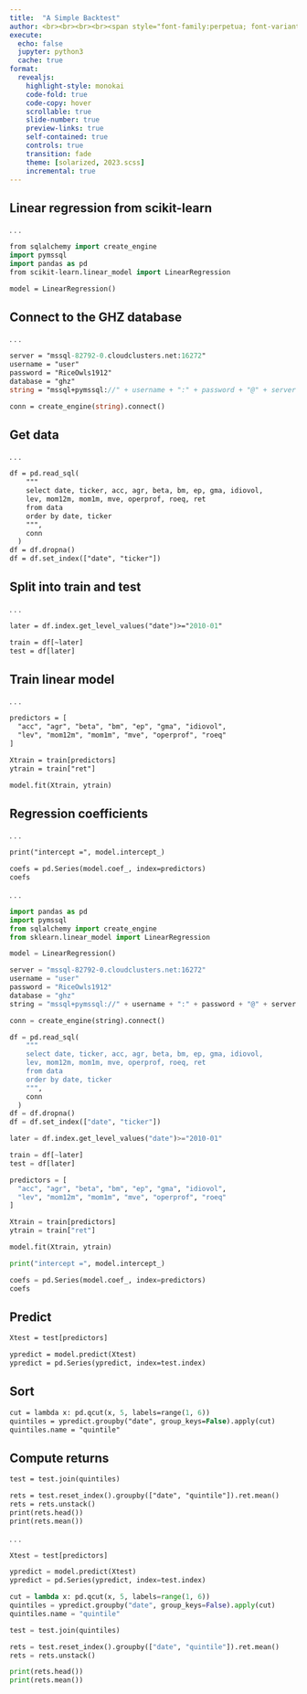 ```yaml
---
title:  "A Simple Backtest"
author: <br><br><br><br><span style="font-family:perpetua; font-variant:small-caps; color:#606060;">Kerry Back</span><br><br><img src="RiceBusiness-transparent-logo-sm.png"  height=80>
execute:
  echo: false
  jupyter: python3
  cache: true
format: 
  revealjs:
    highlight-style: monokai
    code-fold: true
    code-copy: hover
    scrollable: true
    slide-number: true
    preview-links: true
    self-contained: true
    controls: true
    transition: fade
    theme: [solarized, 2023.scss]
    incremental: true
---
```


## Linear regression from scikit-learn

. . .

```.p
from sqlalchemy import create_engine
import pymssql
import pandas as pd
from scikit-learn.linear_model import LinearRegression

model = LinearRegression()
```

## Connect to the GHZ database

. . .

```.p
server = "mssql-82792-0.cloudclusters.net:16272"
username = "user"
password = "RiceOwls1912" 
database = "ghz"
string = "mssql+pymssql://" + username + ":" + password + "@" + server + "/" + database

conn = create_engine(string).connect()
```


## Get data

. . .

```.p
df = pd.read_sql(
    """
    select date, ticker, acc, agr, beta, bm, ep, gma, idiovol,
    lev, mom12m, mom1m, mve, operprof, roeq, ret
    from data
    order by date, ticker
    """,
    conn
  )
df = df.dropna()
df = df.set_index(["date", "ticker"])
```

## Split into train and test

. . .

```.p
later = df.index.get_level_values("date")>="2010-01"

train = df[~later]
test = df[later]
```

## Train linear model

. . .

```.p
predictors = [
  "acc", "agr", "beta", "bm", "ep", "gma", "idiovol",
  "lev", "mom12m", "mom1m", "mve", "operprof", "roeq"
]

Xtrain = train[predictors]
ytrain = train["ret"]

model.fit(Xtrain, ytrain)
```

## Regression coefficients

. . .

```.p
print("intercept =", model.intercept_)

coefs = pd.Series(model.coef_, index=predictors)
coefs
```


. . .

```python
import pandas as pd
import pymssql
from sqlalchemy import create_engine
from sklearn.linear_model import LinearRegression

model = LinearRegression()

server = "mssql-82792-0.cloudclusters.net:16272"
username = "user"
password = "RiceOwls1912" 
database = "ghz"
string = "mssql+pymssql://" + username + ":" + password + "@" + server + "/" + database

conn = create_engine(string).connect()

df = pd.read_sql(
    """
    select date, ticker, acc, agr, beta, bm, ep, gma, idiovol,
    lev, mom12m, mom1m, mve, operprof, roeq, ret
    from data
    order by date, ticker
    """,
    conn
  )
df = df.dropna()
df = df.set_index(["date", "ticker"])

later = df.index.get_level_values("date")>="2010-01"

train = df[~later]
test = df[later]

predictors = [
  "acc", "agr", "beta", "bm", "ep", "gma", "idiovol",
  "lev", "mom12m", "mom1m", "mve", "operprof", "roeq"
]

Xtrain = train[predictors]
ytrain = train["ret"]

model.fit(Xtrain, ytrain)

print("intercept =", model.intercept_)

coefs = pd.Series(model.coef_, index=predictors)
coefs
```

## Predict

```.p
Xtest = test[predictors]

ypredict = model.predict(Xtest)
ypredict = pd.Series(ypredict, index=test.index)
```

## Sort

```.p
cut = lambda x: pd.qcut(x, 5, labels=range(1, 6))
quintiles = ypredict.groupby("date", group_keys=False).apply(cut)
quintiles.name = "quintile"
```

## Compute returns

```.p
test = test.join(quintiles)

rets = test.reset_index().groupby(["date", "quintile"]).ret.mean()
rets = rets.unstack()
print(rets.head())
print(rets.mean())
```

. . .

```python
Xtest = test[predictors]

ypredict = model.predict(Xtest)
ypredict = pd.Series(ypredict, index=test.index)

cut = lambda x: pd.qcut(x, 5, labels=range(1, 6))
quintiles = ypredict.groupby("date", group_keys=False).apply(cut)
quintiles.name = "quintile"

test = test.join(quintiles)

rets = test.reset_index().groupby(["date", "quintile"]).ret.mean()
rets = rets.unstack()

print(rets.head())
print(rets.mean())
```